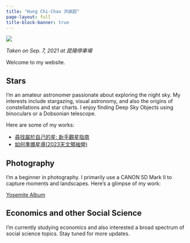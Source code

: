 ```yaml
---
title: "Hung Chi-Chao 洪啟超"
page-layout: full
title-block-banner: true
---
```


![](cover.jpeg) 

*Taken on Sep. 7, 2021 at 昆陽停車場*

Welcome to my website.

## Stars

I’m an amateur astronomer passionate about exploring the night sky. My interests include stargazing, visual astronomy, and also the origins of constellations and star charts. I enjoy finding Deep Sky Objects using binoculars or a Dobsonian telescope.

Here are some of my works:

-   [尋找屬於自己的星: 新手觀星指南](./stars/findyourstar.pdf)
-   [如何準備星導(2023天文領袖營)](https://drive.google.com/file/d/1JIJMI1JqGHamDPpUJ0FAVDVWK2flROd1/view?usp=sharing)

## Photography

I'm a beginner in photography. I primarily use a CANON 5D Mark II to capture moments and landscapes. Here’s a glimpse of my work:

[Yosemite Album](https://flic.kr/s/aHBqjBjcmZ)

## Economics and other Social Science

I'm currently studying economics and also interested a broad spectrum of social science topics. Stay tuned for more updates.
